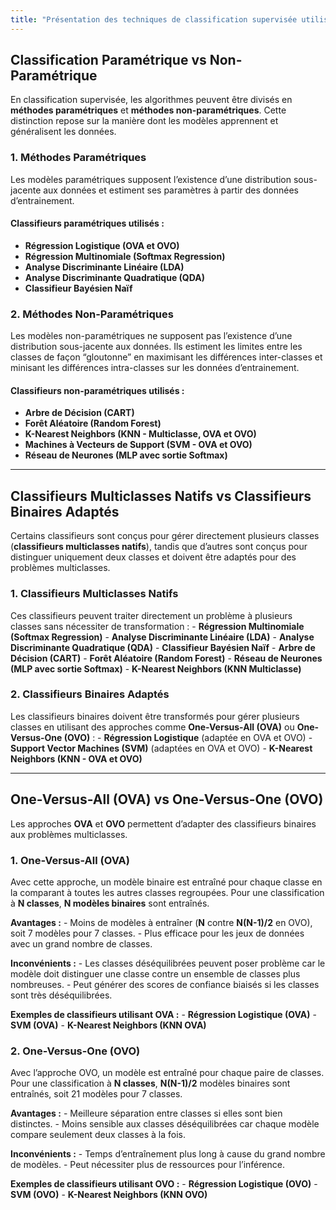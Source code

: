 ```yaml
---
title: "Présentation des techniques de classification supervisée utilisées"
---
```


## Classification Paramétrique vs Non-Paramétrique

En classification supervisée, les algorithmes peuvent être divisés en **méthodes paramétriques** et **méthodes non-paramétriques**. Cette distinction repose sur la manière dont les modèles apprennent et généralisent les données.

### 1. Méthodes Paramétriques
Les modèles paramétriques supposent l'existence d'une distribution sous-jacente aux données et estiment ses paramètres à partir des données d'entrainement. 

#### Classifieurs paramétriques utilisés :
- **Régression Logistique (OVA et OVO)**
- **Régression Multinomiale (Softmax Regression)**
- **Analyse Discriminante Linéaire (LDA)**
- **Analyse Discriminante Quadratique (QDA)**
- **Classifieur Bayésien Naïf**

### 2. Méthodes Non-Paramétriques
Les modèles non-paramétriques ne supposent pas l'existence d'une distribution sous-jacente aux données. Ils estiment les limites entre les classes de façon "gloutonne" en maximisant les différences inter-classes et minisant les différences intra-classes sur les données d'entrainement.

#### Classifieurs non-paramétriques utilisés :
- **Arbre de Décision (CART)**
- **Forêt Aléatoire (Random Forest)**
- **K-Nearest Neighbors (KNN - Multiclasse, OVA et OVO)**
- **Machines à Vecteurs de Support (SVM - OVA et OVO)**
- **Réseau de Neurones (MLP avec sortie Softmax)**

---

## Classifieurs Multiclasses Natifs vs Classifieurs Binaires Adaptés

Certains classifieurs sont conçus pour gérer directement plusieurs classes (**classifieurs multiclasses natifs**), tandis que d'autres sont conçus pour distinguer uniquement deux classes et doivent être adaptés pour des problèmes multiclasses.

### 1. Classifieurs Multiclasses Natifs
Ces classifieurs peuvent traiter directement un problème à plusieurs classes sans nécessiter de transformation :
- **Régression Multinomiale (Softmax Regression)**
- **Analyse Discriminante Linéaire (LDA)**
- **Analyse Discriminante Quadratique (QDA)**
- **Classifieur Bayésien Naïf**
- **Arbre de Décision (CART)**
- **Forêt Aléatoire (Random Forest)**
- **Réseau de Neurones (MLP avec sortie Softmax)**
- **K-Nearest Neighbors (KNN Multiclasse)**

### 2. Classifieurs Binaires Adaptés
Les classifieurs binaires doivent être transformés pour gérer plusieurs classes en utilisant des approches comme **One-Versus-All (OVA)** ou **One-Versus-One (OVO)** :
- **Régression Logistique** (adaptée en OVA et OVO)
- **Support Vector Machines (SVM)** (adaptées en OVA et OVO)
- **K-Nearest Neighbors (KNN - OVA et OVO)**

---

## One-Versus-All (OVA) vs One-Versus-One (OVO)

Les approches **OVA** et **OVO** permettent d’adapter des classifieurs binaires aux problèmes multiclasses.

### 1. One-Versus-All (OVA)
Avec cette approche, un modèle binaire est entraîné pour chaque classe en la comparant à toutes les autres classes regroupées. Pour une classification à **N classes**, **N modèles binaires** sont entraînés.

**Avantages :**
- Moins de modèles à entraîner (**N** contre **N(N-1)/2** en OVO), soit 7 modèles pour 7 classes.
- Plus efficace pour les jeux de données avec un grand nombre de classes.

**Inconvénients :**
- Les classes déséquilibrées peuvent poser problème car le modèle doit distinguer une classe contre un ensemble de classes plus nombreuses.
- Peut générer des scores de confiance biaisés si les classes sont très déséquilibrées.

**Exemples de classifieurs utilisant OVA :**
- **Régression Logistique (OVA)**
- **SVM (OVA)**
- **K-Nearest Neighbors (KNN OVA)**

### 2. One-Versus-One (OVO)
Avec l’approche OVO, un modèle est entraîné pour chaque paire de classes. Pour une classification à **N classes**, **N(N-1)/2** modèles binaires sont entraînés, soit 21 modèles pour 7 classes.

**Avantages :**
- Meilleure séparation entre classes si elles sont bien distinctes.
- Moins sensible aux classes déséquilibrées car chaque modèle compare seulement deux classes à la fois.

**Inconvénients :**
- Temps d’entraînement plus long à cause du grand nombre de modèles.
- Peut nécessiter plus de ressources pour l’inférence.

**Exemples de classifieurs utilisant OVO :**
- **Régression Logistique (OVO)**
- **SVM (OVO)**
- **K-Nearest Neighbors (KNN OVO)**

